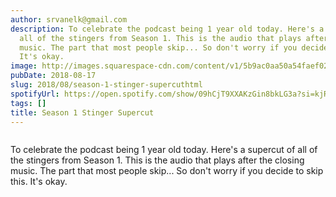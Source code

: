 ```yaml
---
author: srvanelk@gmail.com
description: To celebrate the podcast being 1 year old today. Here's a supercut of
  all of the stingers from Season 1. This is the audio that plays after the closing
  music. The part that most people skip... So don't worry if you decide to skip this.
  It's okay.
image: http://images.squarespace-cdn.com/content/v1/5b9ac0aa50a54faef024c950/1547782373177-JXXRO82XRBTKTIAGCUD8/image-asset.jpeg/img.jpg/weddingphotohangover/embed/episodes/Season-1-Stinger-Supercut-e21o5d
pubDate: 2018-08-17
slug: 2018/08/season-1-stinger-supercuthtml
spotifyUrl: https://open.spotify.com/show/09hCjT9XXAKzGin8bkLG3a?si=kjRZvQ1JTb6Ov3HVzSSlWA
tags: []
title: Season 1 Stinger Supercut
---
```


<figure>
  <img src="http://images.squarespace-cdn.com/content/v1/5b9ac0aa50a54faef024c950/1547782373177-JXXRO82XRBTKTIAGCUD8/image-asset.jpeg/img.jpg/weddingphotohangover/embed/episodes/Season-1-Stinger-Supercut-e21o5d" alt="" />
</figure>

To celebrate the podcast being 1 year old today. Here's a supercut of all of the stingers from Season 1. This is the audio that plays after the closing music. The part that most people skip... So don't worry if you decide to skip this. It's okay.
